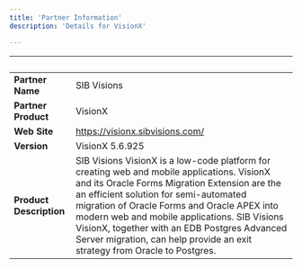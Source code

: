 ```yaml
---
title: 'Partner Information'
description: 'Details for VisionX'

---
```

| &nbsp;     | &nbsp; |
| ----------- | ----------- |
| **Partner Name**      | SIB Visions       |
| **Partner Product**   |  VisionX       |
| **Web Site**      |    https://visionx.sibvisions.com/   |
| **Version**   |  VisionX 5.6.925      |
| **Product Description**      |  SIB Visions VisionX is a low-code platform for creating web and mobile applications. VisionX and its Oracle Forms Migration Extension are the an efficient solution for semi-automated migration of Oracle Forms and Oracle APEX into modern web and mobile applications. SIB Visions VisionX, together with an EDB Postgres Advanced Server migration, can help provide an exit strategy from Oracle to Postgres.   |
